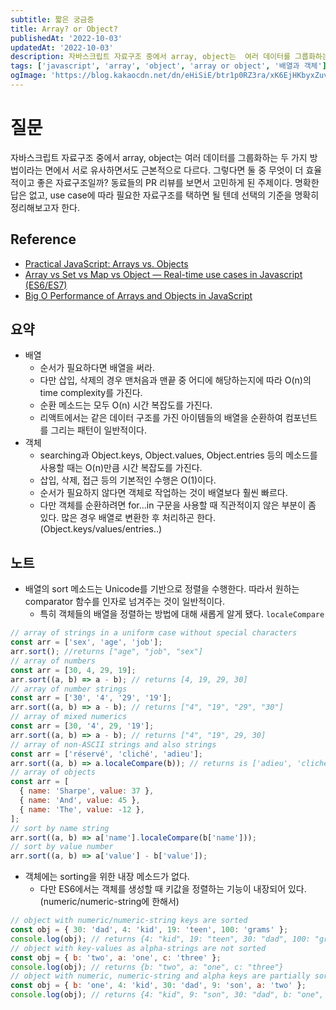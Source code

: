 ```yaml
---
subtitle: 짧은 궁금증
title: Array? or Object?
publishedAt: '2022-10-03'
updatedAt: '2022-10-03'
description: 자바스크립트 자료구조 중에서 array, object는  여러 데이터를 그룹화하는 두 가지 방법이라는 면에서 서로 유사하면서도 근본적으로 다르다. 그렇다면 둘 중 무엇이 더 효율적이고 좋은 자료구조일까?
tags: ['javascript', 'array', 'object', 'array or object', '배열과 객체']
ogImage: 'https://blog.kakaocdn.net/dn/eHiSiE/btr1p0RZ3ra/xK6EjHKbyxZuvwHAwvyECk/img.png'
---
```


# 질문

자바스크립트 자료구조 중에서 array, object는 여러 데이터를 그룹화하는 두 가지 방법이라는 면에서 서로 유사하면서도 근본적으로 다르다. 그렇다면 둘 중 무엇이 더 효율적이고 좋은 자료구조일까? 동료들의 PR 리뷰를 보면서 고민하게 된 주제이다. 명확한 답은 없고, use case에 따라 필요한 자료구조를 택하면 될 텐데 선택의 기준을 명확히 정리해보고자 한다.

## Reference

- [Practical JavaScript: Arrays vs. Objects](https://towardsdatascience.com/practical-javascript-arrays-vs-objects-3c1f895907bd)
- [Array vs Set vs Map vs Object — Real-time use cases in Javascript (ES6/ES7)](https://codeburst.io/array-vs-set-vs-map-vs-object-real-time-use-cases-in-javascript-es6-47ee3295329b)
- [Big O Performance of Arrays and Objects in JavaScript](https://javascript.plainenglish.io/performance-of-arrays-and-objects-in-javascript-through-the-lens-of-big-o-5a7c5891a43f)

## 요약

- 배열
  - 순서가 필요하다면 배열을 써라.
  - 다만 삽입, 삭제의 경우 맨처음과 맨끝 중 어디에 해당하는지에 따라 O(n)의 time complexity를 가진다.
  - 순환 메소드는 모두 O(n) 시간 복잡도를 가진다.
  - 리액트에서는 같은 데이터 구조를 가진 아이템들의 배열을 순환하여 컴포넌트를 그리는 패턴이 일반적이다.
- 객체
  - searching과 Object.keys, Object.values, Object.entries 등의 메소드를 사용할 때는 O(n)만큼 시간 복잡도를 가진다.
  - 삽입, 삭제, 접근 등의 기본적인 수행은 O(1)이다.
  - 순서가 필요하지 않다면 객체로 작업하는 것이 배열보다 훨씬 빠르다.
  - 다만 객체를 순환하려면 for…in 구문을 사용할 때 직관적이지 않은 부분이 좀 있다. 많은 경우 배열로 변환한 후 처리하곤 한다. (Object.keys/values/entries..)

## 노트

- 배열의 sort 메소드는 Unicode를 기반으로 정렬을 수행한다. 따라서 원하는 comparator 함수를 인자로 넘겨주는 것이 일반적이다.
  - 특히 객체들의 배열을 정렬하는 방법에 대해 새롭게 알게 됐다. `localeCompare`

```js
// array of strings in a uniform case without special characters
const arr = ['sex', 'age', 'job'];
arr.sort(); //returns ["age", "job", "sex"]
// array of numbers
const arr = [30, 4, 29, 19];
arr.sort((a, b) => a - b); // returns [4, 19, 29, 30]
// array of number strings
const arr = ['30', '4', '29', '19'];
arr.sort((a, b) => a - b); // returns ["4", "19", "29", "30"]
// array of mixed numerics
const arr = [30, '4', 29, '19'];
arr.sort((a, b) => a - b); // returns ["4", "19", 29, 30]
// array of non-ASCII strings and also strings
const arr = ['réservé', 'cliché', 'adieu'];
arr.sort((a, b) => a.localeCompare(b)); // returns is ['adieu', 'cliché','réservé']
// array of objects
const arr = [
  { name: 'Sharpe', value: 37 },
  { name: 'And', value: 45 },
  { name: 'The', value: -12 },
];
// sort by name string
arr.sort((a, b) => a['name'].localeCompare(b['name']));
// sort by value number
arr.sort((a, b) => a['value'] - b['value']);
```

- 객체에는 sorting을 위한 내장 메소드가 없다.
  - 다만 ES6에서는 객체를 생성할 때 키값을 정렬하는 기능이 내장되어 있다. (numeric/numeric-string에 한해서)

```js
// object with numeric/numeric-string keys are sorted
const obj = { 30: 'dad', 4: 'kid', 19: 'teen', 100: 'grams' };
console.log(obj); // returns {4: "kid", 19: "teen", 30: "dad", 100: "grams"} with sorted keys
// object with key-values as alpha-strings are not sorted
const obj = { b: 'two', a: 'one', c: 'three' };
console.log(obj); // returns {b: "two", a: "one", c: "three"}
// object with numeric, numeric-string and alpha keys are partially sorted. (i.e only numeric keys are sorted)
const obj = { b: 'one', 4: 'kid', 30: 'dad', 9: 'son', a: 'two' };
console.log(obj); // returns {4: "kid", 9: "son", 30: "dad", b: "one", a: "two"}
```

